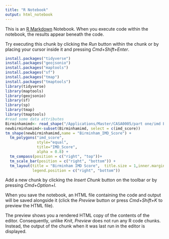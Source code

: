 ```yaml
---
title: "R Notebook"
output: html_notebook
---
```


This is an [R Markdown](http://rmarkdown.rstudio.com) Notebook. When you execute code within the notebook, the results appear beneath the code. 

Try executing this chunk by clicking the *Run* button within the chunk or by placing your cursor inside it and pressing *Cmd+Shift+Enter*. 



```r
install.packages("tidyverse")
install.packages("geojsonio")
install.packages("maptools")
install.packages("sf")
install.packages("tmap")
install.packages("tmaptools")
library(tidyverse)
library(maptools)
library(geojsonio)
library(sf)
library(sp)
library(tmap)
library(tmaptools)
#read some data attributes
Birminhamimd<- read_shape("/Applications/Master/CASA0005/part one/imd E08000025/shapefiles/E08000025.shp",as.sf =  TRUE)
newbirminhamimd<-subset(Birminhamimd, select = c(imd_score))
tm_shape(newbirminhamimd,name = "Birminham_IMD_Score") + 
  tm_polygons("imd_score", 
              style="equal",
              title="IMD_Score",
              alpha = 0.8) + 
  tm_compass(position = c("right", "top"))+ 
  tm_scale_bar(position = c("right", "bottom")) +
  tm_layout(title = "Birminham IMD Score",  title.size = 1,inner.margins=c(.1,.1,.1,.1),
            legend.position = c("right", "bottom"))

```



Add a new chunk by clicking the *Insert Chunk* button on the toolbar or by pressing *Cmd+Option+I*.

When you save the notebook, an HTML file containing the code and output will be saved alongside it (click the *Preview* button or press *Cmd+Shift+K* to preview the HTML file). 

The preview shows you a rendered HTML copy of the contents of the editor. Consequently, unlike *Knit*, *Preview* does not run any R code chunks. Instead, the output of the chunk when it was last run in the editor is displayed.

